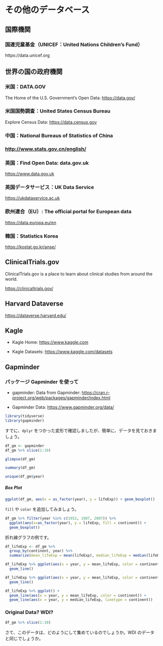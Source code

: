 # その他のデータベース {#others}

## 国際機関

### **国連児童基金**（UNICEF：United Nations Children's Fund）

https://data.unicef.org

## 世界の国の政府機関

### 米国：DATA.GOV

The Home of the U.S. Government's Open Data: <https://data.gov/>

### 米国国勢調査：United States Census Bureau

Explore Census Data: <https://data.census.gov>

### 中国：National Bureaus of Statistics of China

### <http://www.stats.gov.cn/english/>

### 英国：Find Open Data: data.gov.uk

<https://www.data.gov.uk>

### 英国データサービス：UK Data Service

<https://ukdataservice.ac.uk>

### 欧州連合（EU）: The official portal for European data

<https://data.europa.eu/en>

### 韓国：Statistics Korea

<https://kostat.go.kr/anse/>

## ClinicalTrials.gov

ClinicalTrials.gov is a place to learn about clinical studies from around the world.

<https://clinicaltrials.gov/>

## Harvard Dataverse

<https://dataverse.harvard.edu/>

## Kagle

-   Kagle Home: <https://www.kaggle.com>

-   Kagle Datasets: <https://www.kaggle.com/datasets>

## Gapminder

### パッケージ Gapminder を使って

-   gapminder: Data from Gapminder: <https://cran.r-project.org/web/packages/gapminder/index.html>

-   Gapminder Data: <https://www.gapminder.org/data/>

```r
library(tidyverse)
library(gapminder)
```

すでに、`dplyr` をつかった変形で確認しましたが、簡単に、データを見ておきましょう。

```r
df_gm <- gapminder
df_gm %>% slice(1:10)
```

```r
glimpse(df_gm)
```

```r
summary(df_gm)
```

```r
unique(df_gm$year)
```

##### Box Plot

```r
ggplot(df_gm, aes(x = as_factor(year), y = lifeExp)) + geom_boxplot()
```

`fill` や `color` を追加してみましょう。

```r
df_gm %>% filter(year %in% c(1952, 1987, 2007)) %>%
  ggplot(aes(x=as_factor(year), y = lifeExp, fill = continent)) +
  geom_boxplot()
```

折れ線グラフの例です。

```r
df_lifeExp <- df_gm %>% 
  group_by(continent, year) %>% 
  summarize(mean_lifeExp = mean(lifeExp), median_lifeExp = median(lifeExp), max_lifeExp = max(lifeExp), min_lifeExp = min(lifeExp), .groups = "keep")
```

```r
df_lifeExp %>% ggplot(aes(x = year, y = mean_lifeExp, color = continent)) +
  geom_line()
```

```r
df_lifeExp %>% ggplot(aes(x = year, y = mean_lifeExp, color = continent, linetype = continent)) +
  geom_line()
```

```r
df_lifeExp %>% ggplot() +
  geom_line(aes(x = year, y = mean_lifeExp, color = continent)) + 
  geom_line(aes(x = year, y = median_lifeExp, linetype = continent))
```

### Original Data? WDI?

```r
df_gm %>% slice(1:10)
```

さて、このデータは、どのようにして集めているのでしょうか。WDI のデータと同じでしょうか。

